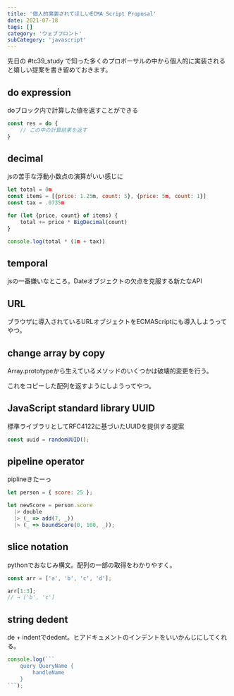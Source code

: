 ```yaml
---
title: '個人的実装されてほしいECMA Script Proposal'
date: 2021-07-18
tags: []
category: 'ウェブフロント'
subCategory: 'javascript'
---
```


先日の #tc39_study で知った多くのプロポーサルの中から個人的に実装されると嬉しい提案を書き留めておきます。

## do expression

doブロック内で計算した値を返すことができる

```javascript
const res = do {
    // この中の計算結果を返す
}
```

## decimal

jsの苦手な浮動小数点の演算がいい感じに

```javascript
let total = 0m
const items = [{price: 1.25m, count: 5}, {price: 5m, count: 1}]
const tax = .0735m

for (let {price, count} of items) {
    total += price * BigDecimal(count)
}

console.log(total * (1m + tax))
```

## temporal

jsの一番嫌いなところ。Dateオブジェクトの欠点を克服する新たなAPI

## URL

ブラウザに導入されているURLオブジェクトをECMAScriptにも導入しようってやつ。

## change array by copy

Array.prototypeから生えているメソッドのいくつかは破壊的変更を行う。

これをコピーした配列を返すようにしようってやつ。

## JavaScript standard library UUID

標準ライブラリとしてRFC4122に基づいたUUIDを提供する提案

```javascript
const uuid = randomUUID();
```

## pipeline operator

piplineきたーっ

```javascript
let person = { score: 25 };

let newScore = person.score
  |> double
  |> (_ => add(7, _))
  |> (_ => boundScore(0, 100, _));
```

## slice notation

pythonでおなじみ構文。配列の一部の取得をわかりやすく。

```javascript
const arr = ['a', 'b', 'c', 'd'];

arr[1:3];
// → ['b', 'c']
```

## string dedent

de + indentでdedent。ヒアドキュメントのインデントをいいかんじにしてくれる。

````javascript
console.log(```
	query QueryName {
		handleName
	}
​```);
````
